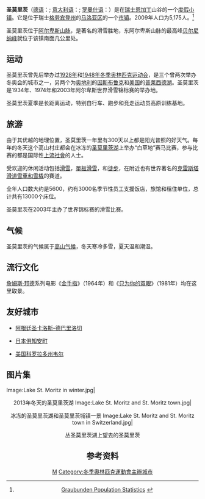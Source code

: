 {{noteTA|1=zh-hans:圣莫里茨;zh-tw:聖莫里茲;}}
{{Infobox Settlement
| name = 圣莫里茨
| native_name = St. Moritz
| image_skyline = St Moritz.jpg
| imagesize = 250px
| image_caption = 
| image_flag = 
| image_shield = 
| pushpin_map = Switzerland
| pushpin_label_position = top
| subdivision_type = 国家
| subdivision_name = {{SWI}}
| subdivision_type1 = [[瑞士行政区划|州]]
| subdivision_name1 = [[格劳宾登州|格劳宾登州]]
| subdivision_type2 = 
| subdivision_name2 =  
| elevation_m = 1822
| elevation_ft = 
| area_total_km2 = 28.69
| population_as_of = 2009年
| population_total = 5175
| population_footnotes = <ref name=Population/>
| population_density_km2 = auto
| timezone = 
| utc_offset = 
| timezone_DST = 
| utc_offset_DST = 
| latd = 46
| latm = 30
| lats = 
| latNS = N
| longd = 9
| longm = 50
| longs = 
| longEW = E
| website =  
}}
{{Expand English|St._Moritz}}
'''圣莫里茨'''（[[德语|德语]]：'''{{lang|de|Sankt Moritz}}'''; [[意大利语|意大利语]]：'''{{lang|it|San Maurizio}}'''; [[罗曼什语|罗曼什语]]：'''{{lang|rm|San Murezzan }}'''）是在[[瑞士|瑞士]][[恩加丁|恩加丁]]山谷的一个[[度假小镇|度假小镇]]。它是位于瑞士[[格劳宾登州|格劳宾登州]]的[[马洛亚区|马洛亚区]]的一个[[市镇|市镇]]。2009年人口为5,175人。<ref name=Population>[http://www.gr.ch/DE/institutionen/verwaltung/dvs/awt/dienstleistungen/volkswirtschaftlichegrundlagen/Seiten/Bevoelkerung.aspx Graubunden Population Statistics] {{Wayback|url=http://www.gr.ch/DE/institutionen/verwaltung/dvs/awt/dienstleistungen/volkswirtschaftlichegrundlagen/Seiten/Bevoelkerung.aspx |date=20090827132227 }} {{de icon}}</ref> 

圣莫里茨位于[[阿尔卑斯山脉|阿尔卑斯山脉]]，是著名的滑雪胜地，东阿尔卑斯山脉的最高峰[[贝尔尼纳峰|贝尔尼纳峰]]就位于该镇南面几公里处。

== 运动 ==
圣莫里茨曾先后举办过[[1928年冬季奥林匹克运动会|1928年]]和[[1948年冬季奥林匹克运动会|1948年冬季奥林匹克运动会]]，是三个曾两次举办冬奥会的城市之一，另两个为[[奥地利|奥地利]]的[[因斯布鲁克|因斯布鲁克]]和[[美国|美国]]的[[普莱西德湖|普莱西德湖]]。圣莫里茨是1934年、1974年和2003年阿尔卑斯世界滑雪锦标赛的举办地。

圣莫里茨夏季是长距离运动，特别自行车、跑步和竞走运动员高原训练基地。

== 旅游 ==
由于其优越的地理位置，圣莫里茨一年里有300天以上都是阳光普照的好天气。每年的冬天这个高山村庄都会在冰冻的[[圣莫里茨湖|圣莫里茨湖]]上举办“白草地”赛马比赛，参与比赛的都是国际性[[上流社會|上流社會]]的人士。

受欢迎的休闲活动包括[[滑雪|滑雪]]，[[單板滑雪|單板滑雪]]，和[[徒步|徒步]]，在附近也有世界著名的[[克雷斯塔滑道|克雷斯塔滑道]][[雪橇|雪車和雪橇]]的賽道。

全年人口数大约是5600，约有3000名季节性员工支援饭店，旅馆和租住单位，总计共有13000个床位。

圣莫里茨在2003年主办了世界锦标赛的滑雪比赛。

==气候==
圣莫里茨的气候属于[[高山气候|高山气候]]，冬天寒冷多雪，夏天温和潮湿。

<center>{{Weather box
|location = Samedan village
|metric first = Yes
|single line = Yes
|Jan high C = -2.2
|Feb high C = -0.2
|Mar high C = 2.7
|Apr high C = 6.4
|May high C = 11.7
|Jun high C = 15.5
|Jul high C = 18.4
|Aug high C = 17.7
|Sep high C = 15.1
|Oct high C = 10.8
|Nov high C = 3.5
|Dec high C = -1.5
|year high C = 8.2
|Jan mean C = -9.4
|Feb mean C = -8.2
|Mar mean C = -3.9
|Apr mean C = 0.8
|May mean C = 5.5
|Jun mean C = 8.9
|Jul mean C = 11.2
|Aug mean C = 10.5
|Sep mean C = 7.6
|Oct mean C = 3.2
|Nov mean C = -3.4
|Dec mean C = -8.2
|year mean C = 1.2
|Jan low C = -18
|Feb low C = -17.2
|Mar low C = -11.9
|Apr low C = -5.5
|May low C = -1.1
|Jun low C = 1.5
|Jul low C = 3
|Aug low C = 2.8
|Sep low C = -0.1
|Oct low C = -4.2
|Nov low C = -10.6
|Dec low C = -16.1
|year low C = -6.5
|Jan precipitation mm = 30
|Feb precipitation mm = 25
|Mar precipitation mm = 31
|Apr precipitation mm = 44
|May precipitation mm = 81
|Jun precipitation mm = 87
|Jul precipitation mm = 89
|Aug precipitation mm = 99
|Sep precipitation mm = 72
|Oct precipitation mm = 59
|Nov precipitation mm = 54
|Dec precipitation mm = 31
|year precipitation mm = 700
|Jan precipitation days = 6.1
|Feb precipitation days = 5.3
|Mar precipitation days = 6.2
|Apr precipitation days = 7.4
|May precipitation days = 10.3
|Jun precipitation days = 10.7
|Jul precipitation days = 10.4
|Aug precipitation days = 11.5
|Sep precipitation days = 7.3
|Oct precipitation days = 6.9
|Nov precipitation days = 7.1
|Dec precipitation days = 6.3
|year precipitation days = 95.5
|source 1 = MeteoSchweiz <ref name=MeteoSchweiz>{{cite web | url =http://www.meteoswiss.admin.ch/web/de/klima/klima_schweiz/tabellen.html | title =Temperature and Precipitation Average Values-Table, 1961-1990 | accessdate =2009-05-08 | publisher =Federal Office of Meteorology and Climatology MeteoSwiss | language =de,fr,it | deadurl =yes | archiveurl =https://web.archive.org/web/20090627163841/http://www.meteoswiss.admin.ch/web/de/klima/klima_schweiz/tabellen.html | archivedate =2009-06-27 }}</ref>
|date=2010-08
}}
</center>

== 流行文化 ==
[[詹姆斯·邦德|詹姆斯·邦德]]系列电影《[[铁金刚大战金手指|金手指]]》（1964年）和《[[只为你的双眼|只为你的双眼]]》（1981年）均在这里取景。
{{Wide image|St Moritz Panorama.jpg|1000px|圣莫里茨}}

== 友好城市 ==
* {{flagicon|Argentina}}[[阿根廷|阿根廷]][[圣卡洛斯-德巴里洛切|圣卡洛斯-德巴里洛切]]
* {{flagicon|Japan}}[[日本|日本]][[俱知安町|俱知安町]]
* {{flagicon|USA}}[[美国|美国]][[韦尔_(科罗拉多州)|科罗拉多州韦尔]]


==图片集==
<gallery>
Image:Lake St. Moritz in winter.jpg|<center>2013年冬天的圣莫里茨湖
Image:Lake St. Moritz and St. Moritz town.jpg|<center>冰冻的圣莫里茨湖和圣莫里茨城镇一景
Image:Lake St. Moritz and St. Moritz town in Switzerland.jpg|<center>丛圣莫里茨湖上望去的圣莫里茨

</gallery>


== 参考资料 ==
{{reflist}}

{{冬季奥运会主办城市}}

{{Authority control}}
[[Category:格劳宾登州的市镇|M]]
[[Category:冬季奧林匹克運動會主辦城市|Category:冬季奧林匹克運動會主辦城市]]